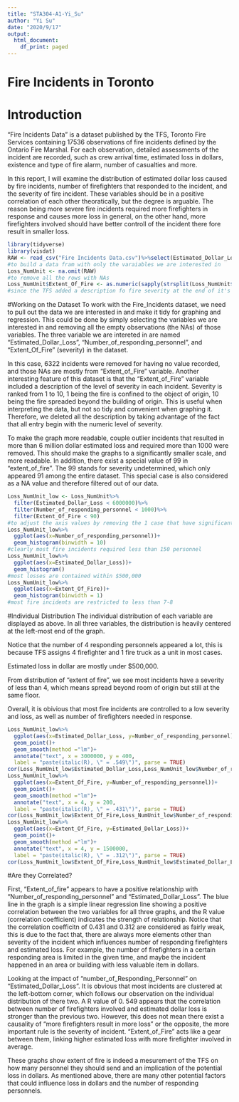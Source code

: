 ```yaml
---
title: "STA304-A1-Yi_Su"
author: "Yi Su"
date: "2020/9/17"
output:
  html_document:
    df_print: paged
---
```

# Fire Incidents in Toronto
# Introduction
  "Fire Incidents Data" is a dataset published by the TFS, Toronto Fire Services containing 17536 observations of fire incidents defined by the Ontario Fire Marshal. For each observation, detailed assessments of the incident are recorded, such as crew arrival time, estimated loss in dollars, existence and type of fire alarm, number of casualties and more. 
  
  In this report, I will examine the distribution of estimated dollar loss caused by fire incidents, number of firefighters that responded to the incident, and the severity of fire incident. These variables should be in a positive correlation of each other theoratically, but the degree is arguable. The reason being more severe fire incidents required more firefighters in response and causes more loss in general, on the other hand, more firefighters involved should have better controll of the incident there fore result in smaller loss.

```r
library(tidyverse)
library(visdat)
RAW <- read_csv("Fire Incidents Data.csv")%>%select(Estimated_Dollar_Loss, Number_of_responding_personnel, Extent_Of_Fire )
#to build a data fram with only the varaiables we are interested in
Loss_NumUnit <- na.omit(RAW)
#to remove all the rows with NAs
Loss_NumUnit$Extent_Of_Fire <- as.numeric(sapply(strsplit(Loss_NumUnit$Extent_Of_Fire, " "), "[[", 1))
#since the TFS added a description fo fire severity at the end of it's numeric level, we only capture the numeric level by spliting the first character of the string which is the number
```
#Working on the Dataset
  To work with the Fire_Incidents dataset, we need to pull out the data we are interested in and make it tidy for graphing and regression. This could be done by simply selecting the variables we are interested in and removing all the empty observations (the NAs) of those variables. The three variable we are intereted in are named "Estimated_Dollar_Loss", "Number_of_responding_personnel", and "Extent_Of_Fire" (severity) in the dataset.
  
  In this case, 6322 incidents were removed for having no value recorded, and those NAs are mostly from "Extent_of_Fire" variable. Another interesting feature of this dataset is that the "Extent_of_Fire" variable included a description of the level of severity in each incident. Severity is ranked from 1 to 10, 1 being the fire is confined to the object of origin, 10 being the fire spreaded beyond the building of origin. This is useful when interpreting the data, but not so tidy and convenient when graphing it. Therefore, we deleted all the description by taking advantage of the fact that all entry begin with the numeric level of severity. 
  
  To make the graph more readable, couple outlier incidents that resulted in more than 6 million dollar estimated loss and required more than 1000 were removed. This should make the graphs to a significantly smaller scale, and more readable. In addition, there exist a special value of 99 in "extent_of_fire". The 99 stands for severity undetermined, which only appeared 91 among the entire dataset. This special case is also considered as a NA value and therefore filtered out of our data.
```r
Loss_NumUnit_low <- Loss_NumUnit%>%
  filter(Estimated_Dollar_Loss < 6000000)%>%
  filter(Number_of_responding_personnel < 1000)%>%
  filter(Extent_Of_Fire < 90)
#to adjust the axis values by removing the 1 case that have significantly large estimated dollar loss and number of responding personnel. Also, there exist a severity of 99 in the extent of fire column which stands for undetermined, for accuracy, we remove it like a NA row.
Loss_NumUnit_low%>%
  ggplot(aes(x=Number_of_responding_personnel))+
  geom_histogram(binwidth = 10)
#clearly most fire incidents required less than 150 personnel
Loss_NumUnit_low%>%
  ggplot(aes(x=Estimated_Dollar_Loss))+
  geom_histogram()
#most losses are contained within $500,000
Loss_NumUnit_low%>%
  ggplot(aes(x=Extent_Of_Fire))+
  geom_histogram(binwidth = 1)
#most fire incidents are restricted to less than 7-8
```
#Individual Distribution
  The individual distribution of each variable are displayed as above. In all three variables, the distribution is heavily centered at the left-most end of the graph. 
  
  Notice that the number of 4 responding personnels appeared a lot, this is because TFS assigns 4 firefighter and 1 fire truck as a unit in most cases.
  
  Estimated loss in dollar are mostly under $500,000.
  
  From distribution of "extent of fire", we see most incidents have a severity of less than 4, which means spread beyond room of origin but still at the same floor.
  
  Overall, it is obivious that most fire incidents are controlled to a low severity and loss, as well as number of firefighters needed in response.
  
```r
Loss_NumUnit_low%>%
  ggplot(aes(x=Estimated_Dollar_Loss, y=Number_of_responding_personnel))+
  geom_point()+
  geom_smooth(method ="lm")+
  annotate("text", x = 3000000, y = 400,
  label = "paste(italic(R), \" = .549\")", parse = TRUE)
cor(Loss_NumUnit_low$Estimated_Dollar_Loss,Loss_NumUnit_low$Number_of_responding_personnel)
Loss_NumUnit_low%>%
  ggplot(aes(x=Extent_Of_Fire, y=Number_of_responding_personnel))+
  geom_point()+
  geom_smooth(method ="lm")+
  annotate("text", x = 4, y = 200,
  label = "paste(italic(R), \" = .431\")", parse = TRUE)
cor(Loss_NumUnit_low$Extent_Of_Fire,Loss_NumUnit_low$Number_of_responding_personnel)
Loss_NumUnit_low%>%
  ggplot(aes(x=Extent_Of_Fire, y=Estimated_Dollar_Loss))+
  geom_point()+
  geom_smooth(method ="lm")+
  annotate("text", x = 4, y = 1500000,
  label = "paste(italic(R), \" = .312\")", parse = TRUE)
cor(Loss_NumUnit_low$Extent_Of_Fire,Loss_NumUnit_low$Estimated_Dollar_Loss)

```
#Are they Correlated?

  First, "Extent_of_fire" appears to have a positive relationship with "Number_of_responding_personnel" and "Estimated_Dollar_Loss". The blue line in the graph is a simple linear regression line showing a positive correlation between the two variables for all three graphs, and the R value (correlation coefficient) indicates the strength of relationship. Notice that the correlation coefficitn of 0.431 and 0.312 are considered as fairly weak, this is due to the fact that, there are always more elements other than severity of the incident which influences number of responding firefighters and estimated loss. For example, the number of firefighters in a certain responding area is limited in the given time, and maybe the incident happened in an area or building with less valuable item in dollars.
  
  Looking at the impact of "number_of_Responding_Personnel" on "Estimated_Dollar_Loss". It is obvious that most incidents are clustered at the left-bottom corner, which follows our observation on the individual distribution of there two. A R value of 0. 549 appears that the correlation between number of firefighters involved and estimated dollar loss is stronger than the previous two. However, this does not mean there exist a causality of "more firefighters result in more loss" or the opposite, the more important rule is the severity of incident. "Extent_of_Fire" acts like a gear between them, linking higher estimated loss with more firefighter involved in average.
  
  These graphs show extent of fire is indeed a mesurement of the TFS on how many personnel they should send and an implication of the potential loss in dollars. As mentioned above, there are many other potential factors that could influence loss in dollars and the number of responding personnels.


